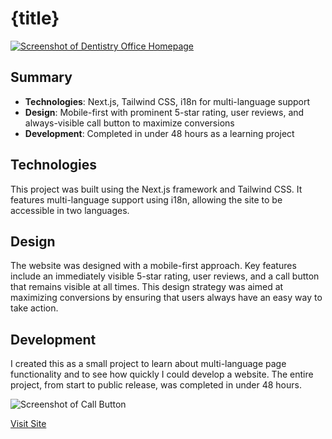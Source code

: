 

# {title}

<a href="https://www.dentisthorner.com/" target="_blank" rel="noopener noreferrer">
  <img src={DentistryHomepageImage} alt="Screenshot of Dentistry Office Homepage" />
</a>

## Summary

- **Technologies**: Next.js, Tailwind CSS, i18n for multi-language support
- **Design**: Mobile-first with prominent 5-star rating, user reviews, and always-visible call button to maximize conversions
- **Development**: Completed in under 48 hours as a learning project

## Technologies

This project was built using the Next.js framework and Tailwind CSS. It features multi-language support using i18n, allowing the site to be accessible in two languages.

## Design

The website was designed with a mobile-first approach. Key features include an immediately visible 5-star rating, user reviews, and a call button that remains visible at all times. This design strategy was aimed at maximizing conversions by ensuring that users always have an easy way to take action.

## Development

I created this as a small project to learn about multi-language page functionality and to see how quickly I could develop a website. The entire project, from start to public release, was completed in under 48 hours.

<img src={DentistryCallButtonImage} alt="Screenshot of Call Button" />

[Visit Site](https://www.dentisthorner.com/)